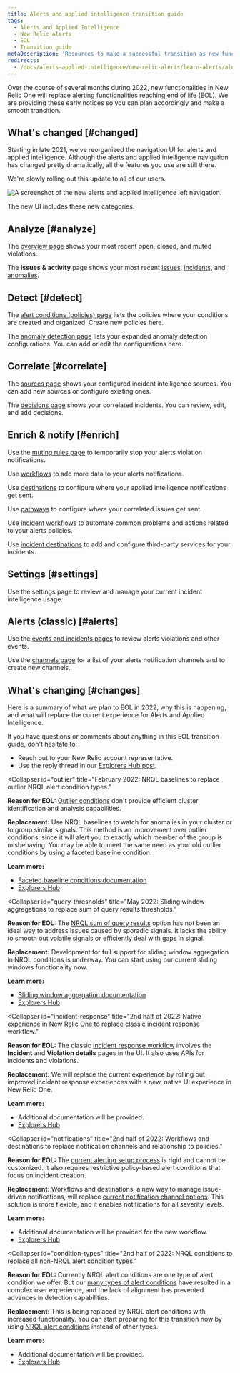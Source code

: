 ```yaml
---
title: Alerts and applied intelligence transition guide
tags:
  - Alerts and Applied Intelligence
  - New Relic Alerts
  - EOL
  - Transition guide
metaDescription: 'Resources to make a successful transition as new functionalities in New Relic One replace alerting functionalities reaching end of life in 2022.'
redirects:
  - /docs/alerts-applied-intelligence/new-relic-alerts/learn-alerts/alerts-ai-transition-guide-2022 
---
```


Over the course of several months during 2022, new functionalities in New Relic One will replace alerting functionalities reaching end of life (EOL). We are providing these early notices so you can plan accordingly and make a smooth transition.

## What's changed [#changed]

Starting in late 2021, we've reorganized the navigation UI for alerts and applied intelligence. Although the alerts and applied intelligence navigation has changed pretty dramatically, all the features you use are still there.

We're slowly rolling out this update to all of our users.

![A screenshot of the new alerts and applied intelligence left navigation.](./images/alerts-ai-categories.png "The new alerts and applied intelligence left navigation")

<figcaption>The new UI includes these new categories.</figcaption>

<CollapserGroup>
  <Collapser
    className="freq-link"
    id="nav-changes"
    title="An overview of alerts and applied intelligence nav changes"
  >

  ## Analyze [#analyze]

The [overview page](/docs/alerts-applied-intelligence/new-relic-alerts/get-started/alerts-ai-overview-page) shows your most recent open, closed, and muted violations.

The **Issues & activity** page shows your most recent [issues](/docs/alerts-applied-intelligence/new-relic-alerts/get-started/alerts-ai-overview-page/#issues), [incidents](/docs/alerts-applied-intelligence/new-relic-alerts/get-started/alerts-ai-overview-page/#incidents), and [anomalies](/docs/alerts-applied-intelligence/new-relic-alerts/get-started/alerts-ai-overview-page/#anomalies).

## Detect [#detect]

The [alert conditions (policies) page](/docs/alerts-applied-intelligence/new-relic-alerts/alert-policies/create-edit-or-find-alert-policy/) lists the policies where your conditions are created and organized. Create new policies here.

The [anomaly detection page](/docs/alerts-applied-intelligence/applied-intelligence/proactive-detection/expanded-anomaly-detection/) lists your expanded anomaly detection configurations. You can add or edit the configurations here.

## Correlate [#correlate]

The [sources page](/docs/alerts-applied-intelligence/applied-intelligence/incident-intelligence/get-started-incident-intelligence/#1-configure-sources) shows your configured incident intelligence sources. You can add new sources or configure existing ones.

The [decisions page](/docs/alerts-applied-intelligence/applied-intelligence/incident-intelligence/change-applied-intelligence-correlation-logic-decisions/) shows your correlated incidents. You can review, edit, and add decisions.

## Enrich & notify [#enrich]

Use the [muting rules page](/docs/alerts-applied-intelligence/new-relic-alerts/alert-notifications/muting-rules-suppress-notifications/) to temporarily stop your alerts violation notifications.

Use [workflows](/docs/alerts-applied-intelligence/applied-intelligence/incident-workflows/incident-workflows/) to add more data to your alerts notifications.

Use [destinations](/docs/alerts-applied-intelligence/applied-intelligence/incident-intelligence/get-started-incident-intelligence/#2-configure-destinations) to configure where your applied intelligence notifications get sent.

Use [pathways](/docs/alerts-applied-intelligence/applied-intelligence/incident-intelligence/get-started-incident-intelligence/#3-configure-pathways) to configure where your correlated issues get sent.

Use [incident workflows](/docs/alerts-applied-intelligence/applied-intelligence/incident-workflows/incident-workflows/) to automate common problems and actions related to your alerts policies.

Use [incident destinations](/docs/alerts-applied-intelligence/applied-intelligence/incident-intelligence/incident-intelligence-destination-examples/) to add and configure third-party services for your incidents.

## Settings [#settings]

Use the settings page to review and manage your current incident intelligence usage.

## Alerts (classic) [#alerts]

Use the [events and incidents pages](/docs/alerts-applied-intelligence/new-relic-alerts/alert-incidents/view-violation-event-details-incidents/) to review alerts violations and other events.

Use the [channels page](/docs/alerts-applied-intelligence/new-relic-alerts/alert-notifications/notification-channels-control-where-send-alerts/) for a list of your alerts notification channels and to create new channels.

  </Collapser>
</CollapserGroup>

## What's changing [#changes]

Here is a summary of what we plan to EOL in 2022, why this is happening, and what will replace the current experience for Alerts and Applied Intelligence.

If you have questions or comments about anything in this EOL transition guide, don't hesitate to:

* Reach out to your New Relic account representative.
* Use the reply thread in our [Explorers Hub post](https://discuss.newrelic.com/t/big-news-for-alerts-and-applied-intelligence/161436).

<CollapserGroup>

  <Collapser
    id="outlier"
    title="February 2022: NRQL baselines to replace outlier NRQL alert condition types."
  >

  **Reason for EOL:** [Outlier conditions](/docs/alerts-applied-intelligence/new-relic-alerts/advanced-alerts/advanced-techniques/outlier-detection-nrql-alert/) don't provide efficient cluster identification and analysis capabilities.

  **Replacement:** Use NRQL baselines to watch for anomalies in your cluster or to group similar signals. This method is an improvement over outlier conditions, since it will alert you to exactly which member of the group is misbehaving. You may be able to meet the same need as your old outlier conditions by using a faceted baseline condition.

  **Learn more:**

  * [Faceted baseline conditions documentation](/docs/alerts-applied-intelligence/new-relic-alerts/advanced-alerts/other-condition-types/create-baseline-alert-conditions/#baseline-facets)
  * [Explorers Hub](https://discuss.newrelic.com/t/nrql-outlier-alert-conditions-end-of-life/164167)

  </Collapser>

  <Collapser
    id="query-thresholds"
    title="May 2022: Sliding window aggregations to replace sum of query results thresholds."
  >

  **Reason for EOL:** The [NRQL sum of query results](/docs/alerts-applied-intelligence/new-relic-alerts/alert-conditions/create-nrql-alert-conditions/#sum) option has not been an ideal way to address issues caused by sporadic signals. It lacks the ability to smooth out volatile signals or efficiently deal with gaps in signal.

  **Replacement:** Development for full support for sliding window aggregation in NRQL conditions is underway. You can start using our current sliding windows functionality now.

  **Learn more:**
  
  * [Sliding window aggregation documentation](/docs/query-your-data/nrql-new-relic-query-language/nrql-query-tutorials/create-smoother-charts-sliding-windows)
  * [Explorers Hub](https://discuss.newrelic.com/t/big-news-for-alerts-and-applied-intelligence/161436)

  </Collapser>

  <Collapser
    id="incident-response"
    title="2nd half of 2022: Native experience in New Relic One to replace classic incident response workflow."
  >

  **Reason for EOL:** The classic [incident response workflow](/docs/alerts-applied-intelligence/new-relic-alerts/alert-policies/specify-when-alerts-create-incidents/) involves the **Incident** and **Violation details** pages in the UI. It also uses APIs for incidents and violations.

  **Replacement:** We will replace the current experience by rolling out improved incident response experiences with a new, native UI experience in New Relic One.

  **Learn more:**

  * Additional documentation will be provided.
  * [Explorers Hub](https://discuss.newrelic.com/t/big-news-for-alerts-and-applied-intelligence/161436)

  </Collapser>

  <Collapser
    id="notifications"
    title="2nd half of 2022: Workflows and destinations to replace notification channels and relationship to policies."
  >

  **Reason for EOL:** The [current alerting setup process](/docs/alerts-applied-intelligence/new-relic-alerts/learn-alerts/alerts-concepts-workflow) is rigid and cannot be customized. It also requires restrictive policy-based alert conditions that focus on incident creation.

  **Replacement:** Workflows and destinations, a new way to manage issue-driven notifications, will replace [current notification channel options](/docs/alerts-applied-intelligence/new-relic-alerts/alert-notifications/notification-channels-control-where-send-alerts/). This solution is more flexible, and it enables notifications for all severity levels.

  **Learn more:**

  * Additional documentation will be provided for the new workflow.
  * [Explorers Hub](https://discuss.newrelic.com/t/big-news-for-alerts-and-applied-intelligence/161436)

  </Collapser>

  <Collapser
    id="condition-types"
    title="2nd half of 2022: NRQL conditions to replace all non-NRQL alert condition types."
  >

  **Reason for EOL:** Currently NRQL alert conditions are one type of alert condition we offer. But our [many types of alert conditions](/docs/alerts-applied-intelligence/new-relic-alerts/alert-conditions/create-alert-conditions/) have resulted in a complex user experience, and the lack of alignment has prevented advances in detection capabilities.

  **Replacement:** This is being replaced by NRQL alert conditions with increased functionality. You can start preparing for this transition now by using [NRQL alert conditions](/docs/alerts-applied-intelligence/new-relic-alerts/alert-conditions/create-nrql-alert-conditions/) instead of other types.

  **Learn more:**

  * Additional documentation will be provided.
  * [Explorers Hub](https://discuss.newrelic.com/t/big-news-for-alerts-and-applied-intelligence/161436)

  </Collapser>

</CollapserGroup>